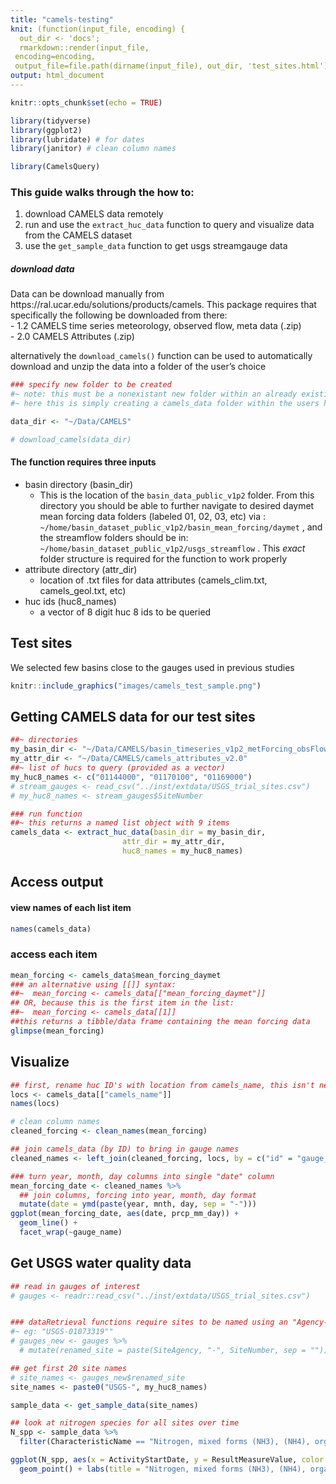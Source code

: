 ```yaml
---
title: "camels-testing"
knit: (function(input_file, encoding) {
  out_dir <- 'docs';
  rmarkdown::render(input_file,
 encoding=encoding,
 output_file=file.path(dirname(input_file), out_dir, 'test_sites.html'))})
output: html_document
---
```


```r
knitr::opts_chunk$set(echo = TRUE)

library(tidyverse)
library(ggplot2)
library(lubridate) # for dates
library(janitor) # clean column names

library(CamelsQuery) 
```


### This guide walks through the how to: 

1. download CAMELS data remotely
2. run and use the `extract_huc_data` function to query and visualize data from the CAMELS dataset
3. use the `get_sample_data` function to get usgs streamgauge data
  
  
##### download data

Data can be download manually from https://ral.ucar.edu/solutions/products/camels. This package requires that specifically the following be downloaded from there:  
- 1.2	CAMELS time series meteorology, observed flow, meta data (.zip)  
- 2.0	CAMELS Attributes (.zip)   

alternatively the `download_camels()` function can be used to automatically download and unzip the data into a folder of the user's choice


```r
### specify new folder to be created
#~ note: this must be a nonexistant new folder within an already existing folder:
#~ here this is simply creating a camels_data folder within the users home directory

data_dir <- "~/Data/CAMELS"

# download_camels(data_dir)
```
  
  
#### The function requires three inputs  

* basin directory (basin_dir)  
  + This is the location of the `basin_data_public_v1p2` folder. From this directory you should be able to further navigate to desired daymet mean forcing data folders (labeled 01, 02, 03, etc) via : `~/home/basin_dataset_public_v1p2/basin_mean_forcing/daymet` , and the streamflow folders should be in: `~/home/basin_dataset_public_v1p2/usgs_streamflow` . This *exact* folder structure is required for the function to work properly  
* attribute directory (attr_dir)  
  + location of .txt files for data attributes (camels_clim.txt, camels_geol.txt, etc)  
* huc ids (huc8_names)  
  + a vector of 8 digit huc 8 ids to be queried  


## Test sites

We selected few basins close to the gauges used in previous studies

```r
knitr::include_graphics("images/camels_test_sample.png")
```

  
## Getting CAMELS data for our test sites  

```r
##~ directories
my_basin_dir <- "~/Data/CAMELS/basin_timeseries_v1p2_metForcing_obsFlow/basin_dataset_public_v1p2"
my_attr_dir <- "~/Data/CAMELS/camels_attributes_v2.0"
##~ list of hucs to query (provided as a vector)
my_huc8_names <- c("01144000", "01170100", "01169000")
# stream_gauges <- read_csv("../inst/extdata/USGS_trial_sites.csv")
# my_huc8_names <- stream_gauges$SiteNumber

### run function
##~ this returns a named list object with 9 items
camels_data <- extract_huc_data(basin_dir = my_basin_dir, 
                         attr_dir = my_attr_dir, 
                         huc8_names = my_huc8_names)
```
 

## Access output   
  
#### view names of each list item
```r
names(camels_data)
```
    
### access each item
```r
mean_forcing <- camels_data$mean_forcing_daymet
### an alternative using [[]] syntax: 
##~  mean_forcing <- camels_data[["mean_forcing_daymet"]]
## OR, because this is the first item in the list:
##~  mean_forcing <- camels_data[[1]]
##this returns a tibble/data frame containing the mean forcing data
glimpse(mean_forcing) 
```


## Visualize
```r


## first, rename huc ID's with location from camels_name, this isn't necessary, but makes for more informative labels
locs <- camels_data[["camels_name"]]
names(locs)

# clean column names
cleaned_forcing <- clean_names(mean_forcing)

## join camels_data (by ID) to bring in gauge names
cleaned_names <- left_join(cleaned_forcing, locs, by = c("id" = "gauge_id"))

### turn year, month, day columns into single "date" column
mean_forcing_date <- cleaned_names %>%
  ## join columns, forcing into year, month, day format
  mutate(date = ymd(paste(year, mnth, day, sep = "-")))
ggplot(mean_forcing_date, aes(date, prcp_mm_day)) +
  geom_line() +
  facet_wrap(~gauge_name)
```


## Get USGS water quality data

```r
## read in gauges of interest
# gauges <- readr::read_csv("../inst/extdata/USGS_trial_sites.csv")


### dataRetrieval functions require sites to be named using an "Agency-Site#" format, this code reformats the trial sites csv into this format
#~ eg: "USGS-01073319""
# gauges_new <- gauges %>% 
  # mutate(renamed_site = paste(SiteAgency, "-", SiteNumber, sep = ""))

## get first 20 site names
# site_names <- gauges_new$renamed_site
site_names <- paste0("USGS-", my_huc8_names)

sample_data <- get_sample_data(site_names)
```


```r
## look at nitrogen species for all sites over time
N_spp <- sample_data %>% 
  filter(CharacteristicName == "Nitrogen, mixed forms (NH3), (NH4), organic, (NO2) and (NO3)")

ggplot(N_spp, aes(x = ActivityStartDate, y = ResultMeasureValue, color = MonitoringLocationIdentifier)) +
  geom_point() + labs(title = "Nitrogen, mixed forms (NH3), (NH4), organic, (NO2) and (NO3)")
  

```